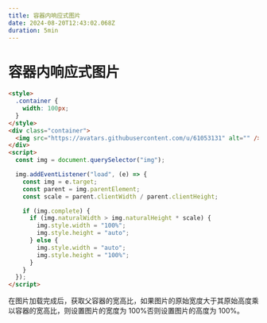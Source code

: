 ```yaml
---
title: 容器内响应式图片
date: 2024-08-20T12:43:02.068Z
duration: 5min
---
```


# 容器内响应式图片

```html
<style>
  .container {
    width: 100px;
  }
</style>
<div class="container">
  <img src="https://avatars.githubusercontent.com/u/61053131" alt="" />
</div>
<script>
  const img = document.querySelector("img");

  img.addEventListener("load", (e) => {
    const img = e.target;
    const parent = img.parentElement;
    const scale = parent.clientWidth / parent.clientHeight;

    if (img.complete) {
      if (img.naturalWidth > img.naturalHeight * scale) {
        img.style.width = "100%";
        img.style.height = "auto";
      } else {
        img.style.width = "auto";
        img.style.height = "100%";
      }
    }
  });
</script>
```

在图片加载完成后，获取父容器的宽高比，如果图片的原始宽度大于其原始高度乘以容器的宽高比，则设置图片的宽度为 100%否则设置图片的高度为 100%。
